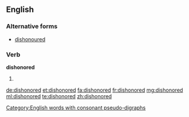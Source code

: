 ==English==

===Alternative forms===
* [[dishonoured]]

===Verb===
'''dishonored'''

# {{past of|dishonor}}

[[Category:English words with consonant pseudo-digraphs]]

[[de:dishonored]]
[[et:dishonored]]
[[fa:dishonored]]
[[fr:dishonored]]
[[mg:dishonored]]
[[ml:dishonored]]
[[te:dishonored]]
[[zh:dishonored]]